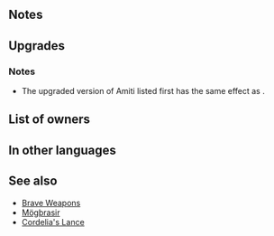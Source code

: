 {{SkillPage Tabs}}{{Weapon Infobox
|tagid=SID_アミーテ
|weaponType=Sword
|might=11
|range=1
|effect=Inflicts Spd-2. If unit initiates combat, unit attacks twice.
|cost=400
|exclusive=Yes
|userVersion1=Weapon
|userVersion2=Upgrade Gleam
|statModifiers=0,11,-2,0,0
|refinePaths=default
|refineSP=400
|refineMedals=500
|refineDews=200
|effectSkill1=If unit initiates combat, grants Atk/Spd+4 during combat.
|iconSkill1=Swift Sparrow W.png
|tagidExtraSkill1=一
|refineStatsAtk=5,1,0,0,0
|required=Silver Sword
|properties=random_owner
}}
==Notes==
{{Brave weapon interaction}}
==Upgrades==
{{Weapon Upgrade List}}
===Notes===
* The upgraded version of Amiti listed first has the same effect as {{St|Swift Sparrow 2}}.
{{Combat boosts}}
==List of owners==
{{Skill Hero List}}
==In other languages==
{{OtherLanguages
|japanese=アミーテ
|german=Amiti
|spanishEU=Amiti
|spanishLA=Amiti
|french=Amiti
|italian=Amiti
|chineseTW=亞米特
|portuguese=Amiti
}}
==See also==
* [[Brave Weapons]]
* [[Mögþrasir]]
* [[Cordelia's Lance]]
{{Weapons Navbox}}